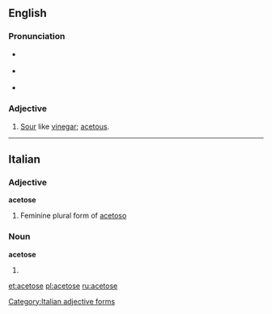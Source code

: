 ==English==

===Pronunciation===
* {{a|RP}} {{IPA|/ˈæsɪtəʊs/}}
* {{a|US}} {{IPA|/ˈæsɪtoʊs/}}
* {{audio|en-us-acetose.ogg|Audio (US)}}

===Adjective===
{{en-adj}}

# [[sour|Sour]] like [[vinegar]]; [[acetous]].

----

==Italian==

===Adjective===
'''acetose''' {{f}}

# Feminine plural form of [[acetoso]]

===Noun===
'''acetose''' {{f}}

# {{plural of|[[acetosa]]|lang=Italian}}

[[Category:Italian adjective forms]]

[[et:acetose]]
[[pl:acetose]]
[[ru:acetose]]